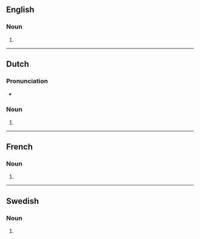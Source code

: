 ==English==

===Noun===
{{head|en|noun form}}

# {{plural of|en|dressing}}

----

==Dutch==

===Pronunciation===
* {{audio|nl|Nl-dressings.ogg|Audio}}

===Noun===
{{head|nl|noun plural form}}

# {{plural of|nl|dressing}}

----

==French==

===Noun===
{{head|fr|noun plural form|g=m}}

# {{plural of|fr|dressing}}

----

==Swedish==

===Noun===
{{head|sv|noun form}}

# {{sv-noun-form-indef-gen|dressing}}